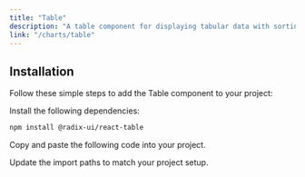```yaml
---
title: "Table"
description: "A table component for displaying tabular data with sorting and filtering capabilities."
link: "/charts/table"
---
```


<ComponentPreview name="table-demo" />

## Installation

Follow these simple steps to add the Table component to your project:

<Steps>

<Step>Install the following dependencies:</Step>

```bash
npm install @radix-ui/react-table
```

<Step>Copy and paste the following code into your project.</Step>

<CollapsibleSource name="table" path="components/ui/table.tsx" />

<Step>Update the import paths to match your project setup.</Step>

</Steps>
